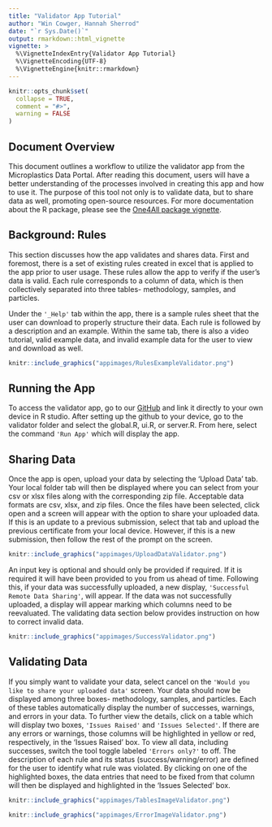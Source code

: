 ```yaml
---
title: "Validator App Tutorial"
author: "Win Cowger, Hannah Sherrod"
date: "`r Sys.Date()`"
output: rmarkdown::html_vignette
vignette: >
  %\VignetteIndexEntry{Validator App Tutorial}
  %\VignetteEncoding{UTF-8}
  %\VignetteEngine{knitr::rmarkdown}
---
```


```r
knitr::opts_chunk$set(
  collapse = TRUE,
  comment = "#>",
  warning = FALSE
)
```

## Document Overview

This document outlines a workflow to utilize the validator app from the Microplastics Data Portal. After reading this document, users will have a better understanding of the processes involved in creating this app and how to use it. The purpose of this tool not only is to validate data, but to share data as well, promoting open-source resources. For more documentation about the R package, please see the [One4All package vignette](enter package here).

## Background: Rules

This section discusses how the app validates and shares data. First and foremost, there is a set of existing rules created in excel that is applied to the app prior to user usage. These rules allow the app to verify if the user's data is valid. Each rule corresponds to a column of data, which is then collectively separated into three tables- methodology, samples, and particles.

Under the `'_Help'` tab within the app, there is a sample rules sheet that the user can download to properly structure their data. Each rule is followed by a description and an example. Within the same tab, there is also a video tutorial, valid example data, and invalid example data for the user to view and download as well.

```r
knitr::include_graphics("appimages/RulesExampleValidator.png")
```

## Running the App

To access the validator app, go to our [GitHub](https://github.com/Moore-Institute-4-Plastic-Pollution-Res/One4All.git) and link it directly to your own device in R studio. After setting up the github to your device, go to the validator folder and select the global.R, ui.R, or server.R. From here, select the command `'Run App'` which will display the app.

## Sharing Data

Once the app is open, upload your data by selecting the 'Upload Data' tab. Your local folder tab will then be displayed where you can select from your csv or xlsx files along with the corresponding zip file. Acceptable data formats are csv, xlsx, and zip files. Once the files have been selected, click open and a screen will appear with the option to share your uploaded data. If this is an update to a previous submission, select that tab and upload the previous certificate from your local device. However, if this is a new submission, then follow the rest of the prompt on the screen. 

```r
knitr::include_graphics("appimages/UploadDataValidator.png")
```

An input key is optional and should only be provided if required. If it is required it will have been provided to you from us ahead of time. Following this, if your data was successfully uploaded, a new display, `'Successful Remote Data Sharing'`, will appear. If the data was not successfully uploaded, a display will appear marking which columns need to be reevaluated. The validating data section below provides instruction on how to correct invalid data.

```r
knitr::include_graphics("appimages/SuccessValidator.png")
```

## Validating Data

If you simply want to validate your data, select cancel on the `'Would you like to share your uploaded data'` screen. Your data should now be displayed among three boxes- methodology, samples, and particles. Each of these tables automatically display the number of successes, warnings, and errors in your data. To further view the details, click on a table which will display two boxes, `'Issues Raised'` and `'Issues Selected'`. If there are any errors or warnings, those columns will be highlighted in yellow or red, respectively, in the 'Issues Raised' box. To view all data, including successes, switch the tool toggle labeled `'Errors only?'` to off. The description of each rule and its status (success/warning/error) are defined for the user to identify what rule was violated. By clicking on one of the highlighted boxes, the data entries that need to be fixed from that column will then be displayed and highlighted in the 'Issues Selected' box.

```r
knitr::include_graphics("appimages/TablesImageValidator.png")
```

```r
knitr::include_graphics("appimages/ErrorImageValidator.png")
```